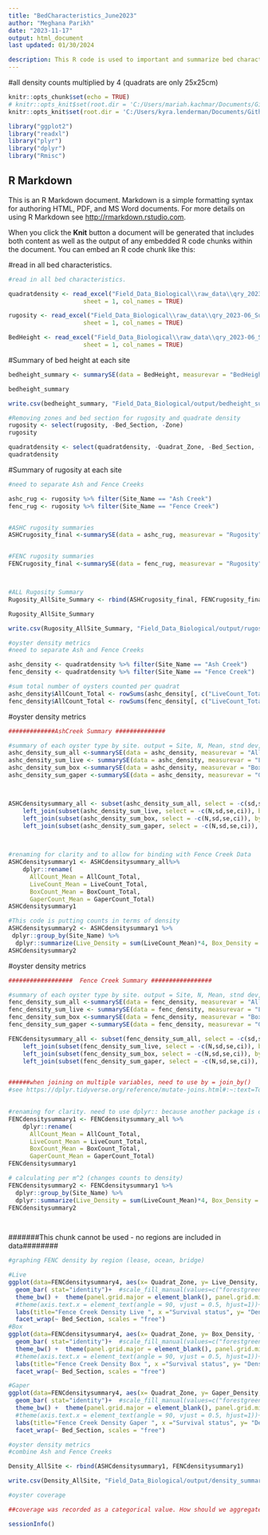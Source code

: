 ```yaml
---
title: "BedCharacteristics_June2023"
author: "Meghana Parikh"
date: "2023-11-17"
output: html_document
last updated: 01/30/2024

description: This R code is used to important and summarize bed characteristics (height, area, rugosity, density, and coverage) data from the LISS Oyster Health Project's June 2023 oyster population surveys at Ash Creek and Fence Creek intertidal sites in Connecticut. The data from this survey was initial input into an Access database (LISS_Database_FieldCollectionData_2023-07-18.accb). The data files input here are from that database. After July 2023 that database was discontinued. Code for Bed Characteristic data from later surveys is in a separate file....
---
```


#all density counts multiplied by 4 (quadrats are only 25x25cm)

```r
knitr::opts_chunk$set(echo = TRUE)
# knitr::opts_knit$set(root.dir = 'C:/Users/mariah.kachmar/Documents/Github/EAD-ASEB_EPA_LISS_Disease_Surveillance') #Mariah's
knitr::opts_knit$set(root.dir = 'C:/Users/kyra.lenderman/Documents/Github/EAD-ASEB_EPA_LISS_Disease_Surveillance') #Kyra's
```


```r
library("ggplot2")
library("readxl")
library("plyr")                                     
library("dplyr")
library("Rmisc")
```

## R Markdown

This is an R Markdown document. Markdown is a simple formatting syntax for authoring HTML, PDF, and MS Word documents. For more details on using R Markdown see <http://rmarkdown.rstudio.com>.

When you click the **Knit** button a document will be generated that includes both content as well as the output of any embedded R code chunks within the document. You can embed an R code chunk like this:

#read in all bed characteristics.
```r
#read in all bed characteristics.

quadratdensity <- read_excel("Field_Data_Biological\\raw_data\\qry_2023-06_Survey_QuadratDensity.xlsx",
                     sheet = 1, col_names = TRUE) 

rugosity <- read_excel("Field_Data_Biological\\raw_data\\qry_2023-06_Survey_Rugosity.xlsx",
                     sheet = 1, col_names = TRUE) 

BedHeight <- read_excel("Field_Data_Biological\\raw_data\\qry_2023-06_Survey_BedHeight.xlsx",
                     sheet = 1, col_names = TRUE) 
```

#Summary of bed height at each site 
```r

bedheight_summary <- summarySE(data = BedHeight, measurevar = "BedHeight_cm", groupvars = c("Site_Name"))

bedheight_summary

write.csv(bedheight_summary, "Field_Data_Biological/output/bedheight_summary.csv", row.names=FALSE)
```

```r
#Removing zones and bed section for rugosity and quadrate density
rugosity <- select(rugosity, -Bed_Section, -Zone)
rugosity

quadratdensity <- select(quadratdensity, -Quadrat_Zone, -Bed_Section, -Light_Zone)
quadratdensity

```


#Summary of rugosity at each site
```r

#need to separate Ash and Fence Creeks

ashc_rug <- rugosity %>% filter(Site_Name == "Ash Creek")
fenc_rug <- rugosity %>% filter(Site_Name == "Fence Creek")


#ASHC rugosity summaries
ASHCrugosity_final <-summarySE(data = ashc_rug, measurevar = "Rugosity", groupvars =c("Site_Name"))


#FENC rugosity summaries
FENCrugosity_final <-summarySE(data = fenc_rug, measurevar = "Rugosity", groupvars =c("Site_Name"))



#ALL Rugosity Summary 
Rugosity_AllSite_Summary <- rbind(ASHCrugosity_final, FENCrugosity_final)

Rugosity_AllSite_Summary

write.csv(Rugosity_AllSite_Summary, "Field_Data_Biological/output/rugosity_summary.csv", row.names=FALSE)

```


```r
#oyster density metrics
#need to separate Ash and Fence Creeks

ashc_density <- quadratdensity %>% filter(Site_Name == "Ash Creek")
fenc_density <- quadratdensity %>% filter(Site_Name == "Fence Creek")

#sum total number of oysters counted per quadrat
ashc_density$AllCount_Total <- rowSums(ashc_density[, c("LiveCount_Total", "BoxCount_Total", "GaperCount_Total")])
fenc_density$AllCount_Total <- rowSums(fenc_density[, c("LiveCount_Total", "BoxCount_Total", "GaperCount_Total")])
```

#oyster density metrics

```r
#############AshCreek Summary ##############

#summary of each oyster type by site. output = Site, N, Mean, stnd dev, stnd error, and confidence interval
ashc_density_sum_all <-summarySE(data = ashc_density, measurevar = "AllCount_Total",groupvars=c("Site_Name"))
ashc_density_sum_live <- summarySE(data = ashc_density, measurevar = "LiveCount_Total",groupvars=c("Site_Name"))
ashc_density_sum_box <-summarySE(data = ashc_density, measurevar = "BoxCount_Total",groupvars=c("Site_Name"))
ashc_density_sum_gaper <-summarySE(data = ashc_density, measurevar = "GaperCount_Total",groupvars=c("Site_Name"))



ASHCdensitysummary_all <- subset(ashc_density_sum_all, select = -c(sd,se,ci)) %>%
    left_join(subset(ashc_density_sum_live, select = -c(N,sd,se,ci)), by = "Site_Name") %>%
    left_join(subset(ashc_density_sum_box, select = -c(N,sd,se,ci)), by = "Site_Name") %>%
    left_join(subset(ashc_density_sum_gaper, select = -c(N,sd,se,ci)), by = "Site_Name") 

  

#renaming for clarity and to allow for binding with Fence Creek Data 
ASHCdensitysummary1 <- ASHCdensitysummary_all%>%
    dplyr::rename(
      AllCount_Mean = AllCount_Total,
      LiveCount_Mean = LiveCount_Total,
      BoxCount_Mean = BoxCount_Total, 
      GaperCount_Mean = GaperCount_Total) 
ASHCdensitysummary1

#This code is putting counts in terms of density
ASHCdensitysummary2 <- ASHCdensitysummary1 %>%
 dplyr::group_by(Site_Name) %>% 
  dplyr::summarize(Live_Density = sum(LiveCount_Mean)*4, Box_Density = sum(BoxCount_Mean)*4, Gaper_Density = sum(GaperCount_Mean)*4)
ASHCdensitysummary2

```
#oyster density metrics
```r

##################  Fence Creek Summary #################

#summary of each oyster type by site. output = Site, N, Mean, stnd dev, stnd error, and confidence interval
fenc_density_sum_all <-summarySE(data = fenc_density, measurevar = "AllCount_Total",groupvars=c("Site_Name"))
fenc_density_sum_live <- summarySE(data = fenc_density, measurevar = "LiveCount_Total",groupvars=c("Site_Name"))
fenc_density_sum_box <-summarySE(data = fenc_density, measurevar = "BoxCount_Total",groupvars=c("Site_Name"))
fenc_density_sum_gaper <-summarySE(data = fenc_density, measurevar = "GaperCount_Total",groupvars=c("Site_Name"))

FENCdensitysummary_all <- subset(fenc_density_sum_all, select = -c(sd,se,ci)) %>%
    left_join(subset(fenc_density_sum_live, select = -c(N,sd,se,ci)), by = "Site_Name") %>%
    left_join(subset(fenc_density_sum_box, select = -c(N,sd,se,ci)), by = "Site_Name") %>%
    left_join(subset(fenc_density_sum_gaper, select = -c(N,sd,se,ci)), by = "Site_Name") 


######when joining on multiple variables, need to use by = join_by() 
#see https://dplyr.tidyverse.org/reference/mutate-joins.html#:~:text=To%20join%20by%20multiple%20variables,join_by(a%2C%20c)%20. for additional documentation. 
  

#renaming for clarity. need to use dplyr:: because another package is overriding the function
FENCdensitysummary1 <- FENCdensitysummary_all %>%
    dplyr::rename(
      AllCount_Mean = AllCount_Total,
      LiveCount_Mean = LiveCount_Total,
      BoxCount_Mean = BoxCount_Total, 
      GaperCount_Mean = GaperCount_Total) 
FENCdensitysummary1

# calculating per m^2 (changes counts to density)
FENCdensitysummary2 <- FENCdensitysummary1 %>%
  dplyr::group_by(Site_Name) %>% 
  dplyr::summarize(Live_Density = sum(LiveCount_Mean)*4, Box_Density = sum(BoxCount_Mean)*4, Gaper_Density = sum(GaperCount_Mean)*4)
FENCdensitysummary2

  
```

#######This chunk cannot be used - no regions are included in data########
```r
#graphing FENC density by region (lease, ocean, bridge)

#Live
ggplot(data=FENCdensitysummary4, aes(x= Quadrat_Zone, y= Live_Density, fill = Quadrat_Zone)) +
  geom_bar( stat="identity")+  #scale_fill_manual(values=c("forestgreen","orange", "purple"))+
  theme_bw() +  theme(panel.grid.major = element_blank(), panel.grid.minor = element_blank())+ 
  #theme(axis.text.x = element_text(angle = 90, vjust = 0.5, hjust=1))+
  labs(title="Fence Creek Density Live ", x ="Survival status", y= "Density (# oyster / meter squared)")+
  facet_wrap(~ Bed_Section, scales = "free")
#Box
ggplot(data=FENCdensitysummary4, aes(x= Quadrat_Zone, y= Box_Density, fill = Quadrat_Zone)) +
  geom_bar( stat="identity")+  #scale_fill_manual(values=c("forestgreen","orange", "purple"))+
  theme_bw() +  theme(panel.grid.major = element_blank(), panel.grid.minor = element_blank())+ 
  #theme(axis.text.x = element_text(angle = 90, vjust = 0.5, hjust=1))+
  labs(title="Fence Creek Density Box ", x ="Survival status", y= "Density (# oyster / meter squared)")+
  facet_wrap(~ Bed_Section, scales = "free")

#Gaper
ggplot(data=FENCdensitysummary4, aes(x= Quadrat_Zone, y= Gaper_Density, fill = Quadrat_Zone)) +
  geom_bar( stat="identity")+  #scale_fill_manual(values=c("forestgreen","orange", "purple"))+
  theme_bw() +  theme(panel.grid.major = element_blank(), panel.grid.minor = element_blank())+ 
  #theme(axis.text.x = element_text(angle = 90, vjust = 0.5, hjust=1))+
  labs(title="Fence Creek Density Gaper ", x ="Survival status", y= "Density (# oyster / meter squared)")+
  facet_wrap(~ Bed_Section, scales = "free")
```


```r
#oyster density metrics
#combine Ash and Fence Creeks 

Density_AllSite <- rbind(ASHCdensitysummary1, FENCdensitysummary1)

write.csv(Density_AllSite, "Field_Data_Biological/output/density_summary.csv", row.names=FALSE)
```

```r
#oyster coverage 

##coverage was recorded as a categorical value. How should we aggregate coverage data? 
```

```r
sessionInfo()
```
